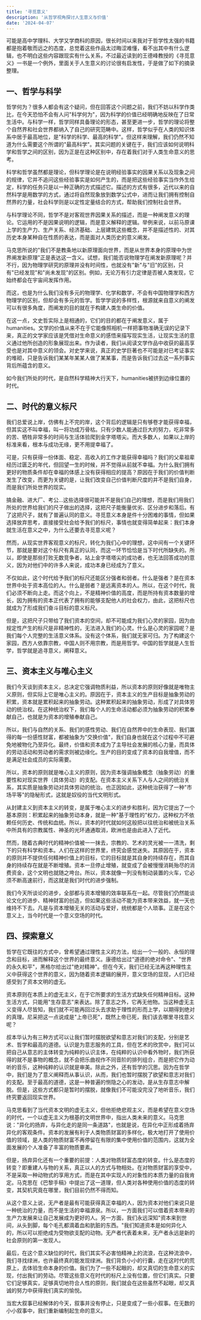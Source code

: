 ```yaml
---
title: '寻觅意义'
description: '从哲学视角探讨人生意义与价值'
date: '2024-04-07'
---
```


可能是高中学理科、大学又学商科的原因，很长时间以来我对于哲学性太强的书籍都是抱着敬而远之的态度，总觉着这些作品太过晦涩难懂，看不出其中有什么逻辑，也不明白这些内容跟现实有什么关系，不过最近读到的王德峰教授的《寻觅意义》一书是一个例外，里面关于人生意义的讨论很有启发性，于是做了如下的摘录整理。

## 一、哲学与科学

哲学何为？很多人都会有这个疑问，但在回答这个问题之前，我们不妨以科学作类比，在今天恐怕不会有人问"科学何为"，因为科学的价值已经明确地反映在了日常生活中。与科学一样，哲学同样具备理论的形态，甚至更进一步，哲学的理论将整个自然界和社会世界都纳入了自己的研究范畴中。这样，哲学似乎在人类的知识体系中居于最高地位，是"科学的科学、最高的科学"。但这样来理解，我们仍然不知道为什么需要这个所谓的"最高科学"。其实问题的关键在于，我们应该如何说明科学和哲学之间的区别，因为正是在这种区别中，存在着我们对于人类生命意义的思考。

科学和哲学虽然都是理论，但科学理论是在说明经验事实的因果关系以及现象之间的规律，它并不追问这些经验事实是如何产生的，而是把这些经验事实当作外生给定，科学的任务只是以一种正确的方式描述它。描述的方式有很多，近代以来的自然科学是用数学的方式，通过将自然现象放到数学公式中，进而让我们拥有控制自然界的力量，社会科学则是以定性定量结合的方式，帮助我们控制社会世界。

与科学理论不同，哲学不是对客观世界因果关系的描述，而是一种阐发意义的理论。它运用的不是因果说明的逻辑，而是意义解释的逻辑。举例来说，以前马原课上学的生产力、生产关系、经济基础、上层建筑这些概念，并不是描述性的、对其历史本身某种自在性质的表达，而是面对人类历史的意义阐发。

马克思所说的"我们不是教条地以新原理面向世界，而是从世界本身的原理中为世界阐发新原理"正是表达这一含义。试想，我们能否说物理学在阐发新原理呢？并不行，因为物理学研究的原理并没有时间性，也就没有"新"与"旧"的区别，只有"已经发现"和"尚未发现"的区别。例如，无论万有引力定律是否被人类发现，它始终都会在宇宙间发挥作用。

而这，也是为什么我们没有多元的物理学、化学和数学，不会有中国物理学和西方物理学的区别，但却会有多元的哲学。哲学学说的多样性，根源就来自意义的阐发可以有很多角度，而阐发的目的就在于构建人类生命的价值。

在这一点，文史哲实际上是相通的，它们的目的都在于阐发意义，属于humanities。文学的价值从来不在于它能像照相机一样把事物准确无误的记录下来，真正的文学家应该是凭借对生命意义的感悟来描写现实生活，让现实生活的意义通过他所创造的形象展现出来。作为读者，我们从阅读文学作品中收获的最高享受也是对其中意义的领会。对史学来说，真正的史学巨著也不可能是对已考证事实的堆砌，只是告诉我们某某年某某人做了某某事，而是告诉我们过去这一系列事实背后所蕴含的意义。

如今我们所处的时代，是自然科学精神大行天下，humanities被挤到边缘位置的时代。

## 二、时代的意义标尺

我们总爱说上岸，仿佛有上不完的岸，这个背后的逻辑是只有够卷才能获得幸福，但其实这不叫幸福，叫一将功成万骨枯。只有少数人能通过巨大的努力，吃非常多的苦、牺牲非常多的时间与生活体验爬到金字塔塔尖。而大多数人，如果以上岸的标准来看，根本与成功无缘，更不用提幸福了。

可是，只有获得一份体面、稳定、高收入的工作才能获得幸福吗？我们的父辈祖辈经历过匮乏的年代，但回望一生的时候，并不觉得从前就不幸福。为什么我们拥有更好的物质条件却在幸福的体感上没有获得相应的提高？原因在于我们的价值判断发生了改变，而更为关键的是，让我们改变自己价值判断尺度的并不是我们自身，而是我们所处世界的现实。

搞金融、进大厂、考公…这些选择很可能并不是我们自己的理想，而是我们用我们所处的世界给我们的尺子做出的选择，这把尺子能衡量优劣、区分进步和落后。有了这把尺子，就有了普遍认同的意义。寻觅意义本身是件十分困难的事情，但如果选择放弃思考，直接接受社会给予我们的标尺，事情也就变得简单起来：我们本身就生活在意义之中，为什么还要去寻觅意义呢？

然而，从现实世界客观意义的标尺，转化为我们心中的理想，这中间有一个关键环节，那就是要对这个标尺有真正的认同，而这一环节恰恰是当下时代所缺失的。所以，即使是那些打败无数竞争者，站上金字塔塔尖的成功者，也无法回答成功的意义，因为对他们中的许多人来说，成功本身已经成为了意义。

不仅如此，这个时代给予我们的标尺还能区分强者和弱者。什么是强者？是在资本世界中处于资本高位的人。什么是弱者？是远离资本的人。所以，在这个时代，我们必须不断向上走。而这个向上，不是精神价值的高度，而是所持有资本数量的增长，因为拥有的资本正代表了拥有的能够支配他人的社会权力，由此，这把标尺也就成为了形成我们奋斗目标的意义标尺。

但是，这把尺子只带给了我们资本的空间，却不可能成为我们心灵的家园，因为由规定性产生的标尺是非精神性的，无法进入我们的心灵。什么是心灵的家园呢？是我们每个人完整的生活意义体系。没有这个体系，我们就无家可归。为了构建这个家园，西方人依靠宗教，中国人则不用宗教，而是用哲学。中国的哲学就是人生哲学，哲学就是追寻意义，阐释意义。

## 三、资本主义与唯心主义

我们今天谈到资本主义，总决定它强调物质利益，所以资本的原则好像就是唯物主义原则，但实际上它是唯心主义的。原因在于，资本主义的生产目标是抽象劳动的积累，资本就是累积起来的抽象劳动。这种累积起来的抽象劳动，形成了对具体劳动的统治权。在这种统治权下，我们每个人的生命活动都必须为抽象劳动的积累奉献自己，也就是为资本的增殖奉献自己。

所以，我们与自然的关系、我们的感性劳动、我们在自然界中的生命表现、我们赢得的每一份感性财富，都被抽象为"交换价值"，我们自身也就在这个过程中不可避免地被物化乃至异化。最终，价值和资本成为了主导社会发展的核心力量，而具体的劳动活动和劳动者的需求则被边缘化。生产的目的变成了资本的自我增值，而不是满足社会成员的实际需要。

所以，资本的原则就是唯心主义的原则，因为资本强调抽象概念（抽象劳动）的重要性和对现实世界（具体劳动）的支配。在资本主义关系下人与人之间的统治关系，其实质是抽象劳动对具体劳动的统治。也正因如此，这种统治获得了一种"市场平等"的隐秘形式，这就是奴役的当代文明形式。

从封建主义到资本主义的转变，是属于唯心主义的进步和胜利，因为它提出了一个基本原则：积累起来的抽象劳动本身，就是一种"基于理性的"权力，这种权力不依赖任何历史、传统和血统。所以，资本的时代就如何这般把以往统治和被统治关系中所具有的宗教属性、神圣的光环通通取消，欧洲也是由此进入了近代。

然而，随着古典时代的精神价值被一一抹去，宗教的、艺术的灵光被一一清洗，剩下的只有科学和资本。人们在这样的世界里，终究会感觉迷失。其原因在于，资本的原则并不提供任何精神价值上的目标，它的目标就是其自身的持续存在，而其自身的持续存在就是不断增殖。资本一旦停止增殖，就变成了会被慢慢消耗殆尽的消费资金，这个文明也就随之垮台。所以，资本就像一列没有制动装置的火车，它必须不断高速前行，而这就是我们时代的进步强制。

我们今天所谈论的进步，全部都与资本增殖的效率联系在一起。尽管我们仍然能谈论文化的进步、精神财富的创造，但如果这些活动不能为资本带来效益，就一天也维持不下去。凡是与资本增殖无关的活动与爱好，统统都是个人琐事。正是在这个意义上，当今时代是一个意义空场的时代。

## 四、探索意义

哲学在它既往的方式中，曾希望通过理性主义的方法，给出一个一般的、永恒的理念和目标，进而解释这个世界的最终意义。康德给出过"道德的绝对命令"、"世界的永久和平"，黑格尔给出过"绝对精神"。但在今天，我们已经无法再这种理性主义中获得这个世界的意义，因为随着资本逻辑的展开，意义空场的显现，人们已经感受到了资本文明的虚无。

资本原则在本质上的虚无主义，在于它所要求的生活方式缺失任何精神目标。这种生活方式，只能用"生存意志"来表达。除了意志之外，它再无他物。当这种虚无主义变得人尽皆知，我们就不可能再回过头去求助于理性的形而上学，以期得到绝对的真理。尼采把这一点说成是"上帝已死"，既然上帝已死，我们该去哪里寻找意义呢？

叔本华认为有三种方式可以让我们暂时摆脱欲望和意志对我们的支配，分别是艺术、哲学和最高的道德。认识是为意志服务的工具，但在艺术的欣赏中，我们可以把自己从意志的主体转变为纯粹的认识主体，在纯粹的认识中看外物时，我们所获得的就不是事物的概念，就不会把乐曲视作不同音阶的排列组合，而是把它作为动听的音乐，这种纯粹的认识就是审美。除此之外，还有哲学的沉思。因为在哲学中，我们是为了意义阐释而从事认识，从而，我们也暂时摆脱了欲望和意志对我们的支配。至于最高的道德，这是一种普遍的恻隐之心的发动，是从生存意志中解脱。但是，这些方式都只是暂时的摆脱，就像我们不可能没完没了地听音乐，我们终究要返回现实世界。

马克思看到了当代资本文明的虚无主义，但他拒绝悲观主义，而是希望在意义空场的时代，一个以虚无主义为根基的文明世界中，指出人类未来的意义。马克思说："异化的扬弃，与异化走的是同一条道路"，也就是说，在异化中正形成着扬弃异化的客观条件。资本的发展有利于人类物质财富的多样化，极大地打开了使用价值的领域，是人类的物质财富不再停留在有限的集中使用价值的范围内，这就为全面发展的个人准备了丰富的物质要素。

但是，扬弃异化还有一个重要的前提：人类对物质财富态度的转变。什么是态度的转变？即重建人与物的关系，真正以人的方式与物相处。在对物质财富的享受中，不是采取一种动物式的享用方式，而是在其中实现人的对象性的本质力量的自我肯定。马克思在《巴黎手稿》中提出了这一道理，但人类对各种使用价值的态度的转变，其契机究竟在哪里，我们目前仍然不得而知。

从这个意义上说，无产者是最有可能获得真正幸福的人，因为资本对他们来说只是一种统治的力量，而不是生活的幸福源泉。所以，一方面我们可以借着资本带来的生产力发展来让自己发展成为更好的人。另一方面，我们永远深知"资本来到世间，从头到脚，每个毛孔都滴着血和肮脏的东西。"我们知道资本是如何异化人的，所以可以拒绝成为受物欲支配的动物。无产者代表着未来，无产者永远是新的社会原则的第一发现人。

最后，在这个意义缺位的时代，我们其实不必害怕精神上的流浪，在这种流浪中，我们寻找绿洲，也许最终真的能发现绿洲。我们背负小小的行囊，走在这时代的荒原上，去体验生命本身的价值。我们为了一些不起眼的，却又真切的生命意义的实现，付出我们的劳动。尽管这些意义在时代的标尺上没有位置，但它们真实。只要它们足够真实，足够真切地符合人性的原则，我们就会在这些虽然不起眼，却又真诚的努力中获得我们真实的愉悦。

当宏大叙事已经解体的今天，叙事并没有停止，只是变成了一些小叙事。在无数的小小叙事中，我们重新编制起生命的意义。
